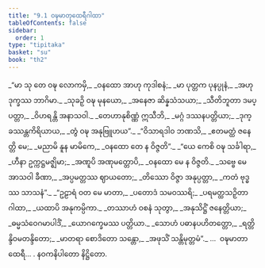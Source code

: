 ```yaml
---
title: "9.1 ဝဍ္ဎမာတုထေရီဂါထာ"
tableOfContents: false
sidebar:
  order: 1
type: "tipitaka"
basket: "su"
book: "th2"
---
```



<DynamicBreadcrumb />

<Division number="204" book="th2">

<Paragraph number="274" type="verses" book="th2">
_“မာ သု တေ ဝဍ္ဎ လောကမှိ,_  
_ဝနထော အာဟု ကုဒါစနံ;_  
_မာ ပုတ္တက ပုနပ္ပုနံ,_  
_အဟု ဒုက္ခဿ ဘာဂိမာ._  

</Paragraph>

</Division>
<Division number="205" book="th2">

<Paragraph number="275" type="verses" book="th2">
_သုခဉှိ ဝဍ္ဎ မုနယော,_  
_အနေဇာ ဆိန္နသံသယာ;_  
_သီတိဘူတာ ဒမပ္ပတ္တာ,_  
_ဝိဟရန္တိ အနာသဝါ._  

</Paragraph>

</Division>
<Division number="206" book="th2">

<Paragraph number="276" type="verses" book="th2">
_တေဟာနုစိဏ္ဏံ ဣသီဘိ,_  
_မဂ္ဂံ ဒဿနပတ္တိယာ;_  
_ဒုက္ခဿန္တကိရိယာယ,_  
_တွံ ဝဍ္ဎ အနုဗြူဟယ”._  

</Paragraph>

</Division>
<Division number="207" book="th2">

<Paragraph number="277" type="verses" book="th2">
_“ဝိသာရဒါဝ ဘဏသိ,_  
_ဧတမတ္ထံ ဇနေတ္တိ မေ;_  
_မညာမိ နူန မာမိကေ,_  
_ဝနထော တေ န ဝိဇ္ဇတိ”._  

</Paragraph>

</Division>
<Division number="208" book="th2">

<Paragraph number="278" type="verses" book="th2">
_“ယေ ကေစိ ဝဍ္ဎ သင်္ခါရာ,_  
_ဟီနာ ဥက္ကဋ္ဌမဇ္ဈိမာ;_  
_အဏူပိ အဏုမတ္တောပိ,_  
_ဝနထော မေ န ဝိဇ္ဇတိ._  

</Paragraph>

</Division>
<Division number="209" book="th2">

<Paragraph number="279" type="verses" book="th2">
_သဗ္ဗေ မေ အာသဝါ ခီဏာ,_  
_အပ္ပမတ္တဿ ဈာယတော;_  
_တိဿော ဝိဇ္ဇာ အနုပ္ပတ္တာ,_  
_ကတံ ဗုဒ္ဓဿ သာသနံ”._  

</Paragraph>

</Division>
<Division number="210" book="th2">

<Paragraph number="280" type="verses" book="th2">
_“ဥဠာရံ ဝတ မေ မာတာ,_  
_ပတောဒံ သမဝဿရိ;_  
_ပရမတ္ထသဉှိတာ ဂါထာ,_  
_ယထာပိ အနုကမ္ပိကာ._  

</Paragraph>

</Division>
<Division number="211" book="th2">

<Paragraph number="281" type="verses" book="th2">
_တဿာဟံ ဝစနံ သုတွာ,_  
_အနုသိဋ္ဌိံ ဇနေတ္တိယာ;_  
_ဓမ္မသံဝေဂမာပါဒိံ,_  
_ယောဂက္ခေမဿ ပတ္တိယာ._  

</Paragraph>

</Division>
<Division number="212" book="th2">

<Paragraph number="282" type="verses" book="th2">
_သောဟံ ပဓာနပဟိတတ္တော,_  
_ရတ္တိန္ဒိဝမတန္ဒိတော;_  
_မာတရာ စောဒိတော သန္တော,_  
_အဖုသိံ သန္တိမုတ္တမံ”._  


</Paragraph>
</Division>

<Paragraph number="283" type="center" book="th2">
…  ဝဍ္ဎမာတာ ထေရီ… .



</Paragraph>

<Paragraph number="284" type="center" book="th2">
နဝကနိပါတော နိဋ္ဌိတော.
</Paragraph>